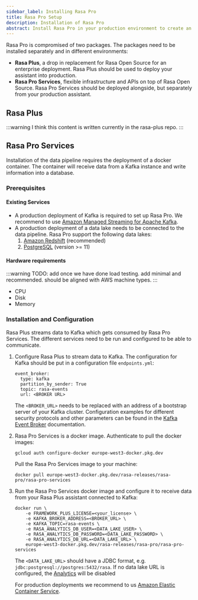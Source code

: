 ```yaml
---
sidebar_label: Installing Rasa Pro
title: Rasa Pro Setup
description: Installation of Rasa Pro
abstract: Install Rasa Pro in your production environment to create an enterprise ready Rasa deployment.
---
```



Rasa Pro is compromised of two packages. The packages need to be installed
separately and in different environments:

- **Rasa Plus**, a drop in replacement for Rasa Open Source for an
  enterprise deployment. Rasa Plus should be used to deploy your assistant
  into production.
- **Rasa Pro Services**, flexible infrastructure and APIs on top of Rasa
  Open Source. Rasa Pro Services should be deployed alongside, but separately
  from your production assistant.

## Rasa Plus

:::warning
I think this content is written currently in the rasa-plus repo.
:::

## Rasa Pro Services

Installation of the data pipeline requires the deployment of a docker
container. The container will receive data from a Kafka instance and
write information into a database.

### Prerequisites

#### Existing Services

- A production deployment of Kafka is required to set up Rasa Pro.
  We recommend to use [Amazon Managed Streaming for
  Apache Kafka](https://aws.amazon.com/msk/).
- A production deployment of a data lake needs to be connected to
  the data pipeline. Rasa Pro support the following data lakes:
  1. [Amazon Redshift](https://aws.amazon.com/redshift/) (recommended)
  2. [PostgreSQL](https://aws.amazon.com/rds/postgresql/) (version >= 11)

#### Hardware requirements

:::warning
TODO: add once we have done load testing. add minimal and recommended.
should be aligned with AWS machine types.
:::

- CPU
- Disk
- Memory

### Installation and Configuration

Rasa Plus streams data to Kafka which gets consumed by Rasa Pro Services.
The different services need to be run and configured to be able to communicate.

1.  Configure Rasa Plus to stream data to Kafka. The configuration for
    Kafka should be put in a configuration
    file `endpoints.yml`:

    ```yaml-rasa title="endpoints.yml"
    event_broker:
      type: kafka
      partition_by_sender: True
      topic: rasa-events
      url: <BROKER URL>
    ```

    The `<BROKER_URL>` needs to be replaced with an address of a bootstrap
    server of your Kafka cluster. Configuration examples for different
    security protocols and other parameters can be found in the
    [Kafka Event Broker](https://rasa.com/docs/rasa/event-brokers/#kafka-event-broker)
    documentation.

2.  Rasa Pro Services is a docker image. Authenticate to pull
    the docker images:

    ```shell
    gcloud auth configure-docker europe-west3-docker.pkg.dev
    ```

    Pull the Rasa Pro Services image to your machine:

    ```shell
    docker pull europe-west3-docker.pkg.dev/rasa-releases/rasa-pro/rasa-pro-services
    ```

3.  Run the Rasa Pro Services docker image and configure it to receive data
    from your Rasa Plus assistant connected to Kafka:

    ```shell
    docker run \
        -e FRAMEWORK_PLUS_LICENSE=<your_license> \
        -e KAFKA_BROKER_ADDRESS=<BROKER_URL> \
        -e KAFKA_TOPIC=rasa-events \
        -e RASA_ANALYTICS_DB_USER=<DATA_LAKE_USER> \
        -e RASA_ANALYTICS_DB_PASSWORD=<DATA_LAKE_PASSWORD> \
        -e RASA_ANALYTICS_DB_URL=<DATA_LAKE_URL> \
        europe-west3-docker.pkg.dev/rasa-releases/rasa-pro/rasa-pro-services
    ```

    The `<DATA_LAKE_URL>` should have a JDBC format, e.g.
    `jdbc:postgresql://postgres:5432/rasa`. If no data lake URL is configured,
    the [Analytics](analytics.mdx) will be disabled

    For production deployments we recommend to us
    [Amazon Elastic Container Service](https://docs.docker.com/cloud/ecs-integration/).
